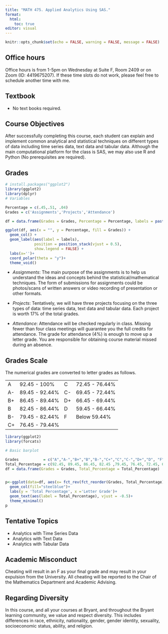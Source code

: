 ```yaml
---
title: "MATH 475. Applied Analytics Using SAS."
format: 
  html: 
    toc: true
editor: visual
---
```


```r
knitr::opts_chunk$set(echo = FALSE, warning = FALSE, message = FALSE)
```

## Office hours

Office hours is from 1-5pm on Wednesday at Suite F, Room 2409 or on Zoom (ID: 4419675207). If these time slots do not work, please feel free to schedule another time with me.

## Textbook

-   No text books required.

## Course Objectives

After successfully completing this course, each student can explain and implement common analytical and statistical techniques on different types of data including time series data, text data and tabular data. Although the main computational platform for the class is SAS, we may also use R and Python (No prerequisites are required).

## Grades

```r
# install.packages("ggplot2")
library(ggplot2)
library(dplyr)
# Variables

Percentage = c(.45,.51, .04)
Grades = c('Assignments','Projects','Attendance')

df = data.frame(Grades = Grades, Percentage = Percentage, labels = paste0(Grades,": ", Percentage*100, "%"))

ggplot(df, aes(x = "", y = Percentage, fill = Grades)) +
  geom_col() +
  geom_label(aes(label = labels),
             position = position_stack(vjust = 0.5),
             show.legend = FALSE) +
  labs(x='')+
  coord_polar(theta = "y")+
  theme_void()
```

-   *Assignments*: The main purpose of the assignments is to help us understand the ideas and concepts behind the statistical/mathematical techniques. The form of submissions for assignments could be photos/scans of written answers or video recording of presentation or other formats.

-   *Projects*: Tentatively, we will have three projects focusing on the three types of data: time series data, text data and tabular data. Each project is worth 17% of the total grades.

-   *Attendance*: Attendance will be checked regularly in class. Missing fewer than four class meetings will guarantee you the full credits for attendance. The grade for attendance (4%) is enough to move up a letter grade. You are responsible for obtaining course material missed during an absence.

## Grades Scale

The numerical grades are converted to letter grades as follows.

|     |                |     |                |
|-----|----------------|-----|----------------|
| A   | 92.45 - 100%   | C   | 72.45 - 76.44% |
| A-  | 89.45 - 92.44% | C-  | 69.45 - 72.44% |
| B+  | 86.45 - 89.44% | D+  | 66.45 - 69.44% |
| B   | 82.45 - 86.44% | D   | 59.45 - 66.44% |
| B-  | 79.45 - 82.44% | F   | Below 59.44%   |
| C+  | 76.45 - 79.44% |     |                |

```r
library(ggplot2)
library(forcats)

# Basic barplot

Grades           = c("A","A-","B+","B","B-","C+","C","C-","D+","D", "F")
Total_Percentage = c(92.45, 89.45, 86.45, 82.45 ,79.45, 76.45, 72.45, 69.45, 66.45, 59.45, 0)
df = data.frame(Grades = Grades, Total_Percentage = Total_Percentage)


p<-ggplot(data=df, aes(x= fct_rev(fct_reorder(Grades, Total_Percentage)), y=Total_Percentage)) +
  geom_col(fill="steelblue")+
  labs(y = 'Total Percentage', x ='Letter Grade')+
  geom_text(aes(label = Total_Percentage), vjust = -0.5)+
  theme_minimal()
p

```

## Tentative Topics

-   Analytics with Time Series Data
-   Analytics with Text Data
-   Analytics with Tabular Data

## Academic Misconduct

Cheating will result in an F as your final grade and may result in your expulsion from the University. All cheating will be reported to the Chair of the Mathematics Department and Academic Advising.

## Regarding Diversity

In this course, and all your courses at Bryant, and throughout the Bryant learning community, we value and respect diversity. This includes differences in race, ethnicity, nationality, gender, gender identity, sexuality, socioeconomic status, ability, and religion.
